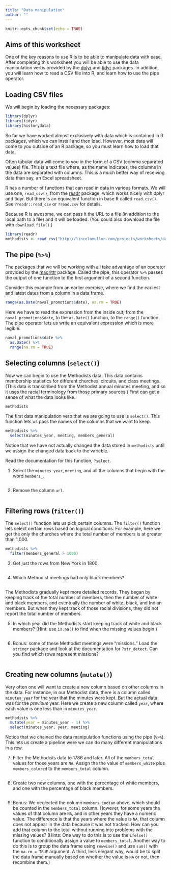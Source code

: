 ```yaml
---
title: "Data manipulation"
author: ""
---
```


```r
knitr::opts_chunk$set(echo = TRUE)
```

## Aims of this worksheet

One of the key reasons to use R is to be able to manipulate data with ease. After completing this worksheet you will be able to use the data manipulation verbs provided by the [dplyr](https://cran.rstudio.com/web/packages/dplyr/) and [tidyr](https://cran.rstudio.com/web/packages/tidyr/) packages. In addition, you will learn how to read a CSV file into R, and learn how to use the pipe operator. 

## Loading CSV files

We will begin by loading the necessary packages:

```r
library(dplyr)
library(tidyr)
library(historydata)
```

So far we have worked almost exclusively with data which is contained in R packages, which we can install and then load. However, most data will come to you outside of an R package, so you must learn how to load that data. 

Often tabular data will come to you in the form of a CSV (comma separated values) file. This is a text file where, as the name indicates, the columns in the data are separated with columns. This is a much better way of receiving data than say, an Excel spreadsheet.

R has a number of functions that can read in data in various formats. We will use one, `read_csv()`, from the [readr](https://cran.rstudio.com/web/packages/readr/) package, which works nicely with dplyr and tidyr. But there is an equivalent function in base R called `read.csv()`. See `?readr::read_csv` or `?read.csv` for details.

Because R is awesome, we can pass it the URL to a file (in addition to the local path to a file) and it will be loaded. (You could also download the file with `download.file()`.)

```r
library(readr)
methodists <- read_csv("http://lincolnmullen.com/projects/worksheets/data/methodists.csv")
```

## The pipe (`%>%`)

The packages that we will be working with all take advantage of an operator provided by the [magrittr](https://cran.rstudio.com/web/packages/magrittr/) package. Called the pipe, this operator `%>%` passes the output of one function to the first argument of a second function.

Consider this example from an earlier exercise, where we find the earliest and latest dates from a column in a data frame. 

```r
range(as.Date(naval_promotions$date), na.rm = TRUE)
```

Here we have to read the expression from the inside out, from the `naval_promotions$date`, to the `as.Date()` function, to the `range()` function. The pipe operator lets us write an equivalent expression which is more legible.

```r
naval_promotions$date %>% 
  as.Date() %>% 
  range(na.rm = TRUE)
```

## Selecting columns (`select()`)

Now we can begin to use the Methodists data. This data contains membership statistics for different churches, circuits, and class meetings. (This data is transcribed from the Methodist annual minutes meeting, and so it uses the racial terminology from those primary sources.) First can get a sense of what the data looks like.

```r
methodists
```

The first data manipulation verb that we are going to use is `select()`. This function lets us pass the names of the columns that we want to keep. 

```r
methodists %>% 
  select(minutes_year, meeting, members_general)
```

Notice that we have not actually changed the data stored in `methodists` until we assign the changed data back to the variable.

Read the documentation for this function, `?select`.

(@) Select the `minutes_year`, `meeting`, and all the columns that begin with the word `members_`.

```r

```

(@) Remove the column `url`.

```r

```

## Filtering rows (`filter()`)

The `select()` function lets us pick certain columns. The `filter()` function lets select certain rows based on logical conditions. For example, here we get the only the churches where the total number of members is at greater than 1,000.

```r
methodists %>% 
  filter(members_general > 1000)
```

(@) Get just the rows from New York in 1800.

```r

```

(@) Which Methodist meetings had only black members?

```r

```


The Methodists gradually kept more detailed records. They began by keeping track of the total number of members, then the number of white and black members, and eventually the number of white, black, and Indian members. But when they kept track of those racial divisions, they did not report the total number of members.

(@) In which year did the Methodists start keeping track of white and black members? (Hint: use `is.na()` to find when the missing values begin.)

```r

```

(@) Bonus: some of these Methodist meetings were "missions." Load the `stringr` package and look at the documentation for `?str_detect`. Can you find which rows represent missions?

```r

```

## Creating new columns (`mutate()`)

Very often one will want to create a new column based on other columns in the data. For instance, in our Methodist data, there is a column called `minutes_year` for the year that the minutes were kept. But the actual data was for the *previous* year. Here we create a new column called `year`, where each value is one less than in `minutes_year`.

```r
methodists %>% 
  mutate(year = minutes_year - 1) %>% 
  select(minutes_year, year, meeting)
```

Notice that we chained the data manipulation functions using the pipe (`%>%`). This lets us create a pipeline were we can do many different manipulations in a row.

(@) Filter the Methodists data to 1786 and later. All of the `members_total` values for those years are `NA`. Assign the the value of `members_white` plus `members_colored` to the `members_total` column.

```r

```

(@) Create two new columns, one with the percentage of white members, and one with the percentage of black members.

```r

```

(@) Bonus: We neglected the column `members_indian` above, which should be counted in the `members_total` column. However, for some years the values of that column are `NA`, and in other years they have a numeric value. The difference is that the years where the value is `NA`, that column does not appear in the data because it was not tracked. How can you add that column to the total without running into problems with the missing values? (Hints: One way to do this is to use the `ifelse()` function to conditionally assign a value to `members_total`. Another way to do this is to group the data frame using `rowwise()` and use `sum()` with the `na.rm = TRUE` argument. A third, less elegant way, would be to split the data frame manually based on whether the value is `NA` or not, then recombine them.)

